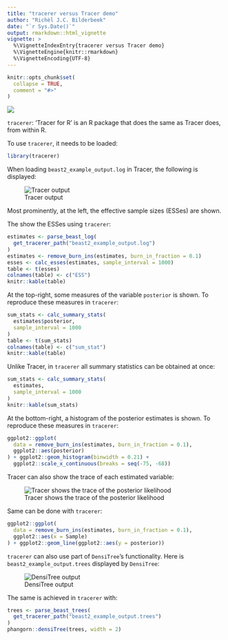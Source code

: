 ```yaml
---
title: "tracerer versus Tracer demo"
author: "Richèl J.C. Bilderbeek"
date: "`r Sys.Date()`"
output: rmarkdown::html_vignette
vignette: >
  %\VignetteIndexEntry{tracerer versus Tracer demo}
  %\VignetteEngine{knitr::rmarkdown}
  %\VignetteEncoding{UTF-8}
---
```


```r
knitr::opts_chunk$set(
  collapse = TRUE,
  comment = "#>"
)
```

![](tracerer_logo.png)

`tracerer`: 'Tracer for R' is an R package that does the same as
Tracer does, from within R. 

To use `tracerer`, it needs to be loaded:

```r
library(tracerer)
```

When loading `beast2_example_output.log` in Tracer, the following is displayed:

![Tracer output](tracer_example_output.png)

Most prominently, at the left, the effective sample sizes (ESSes) are shown.

The show the ESSes using `tracerer`:

```r
estimates <- parse_beast_log(
  get_tracerer_path("beast2_example_output.log")
)
estimates <- remove_burn_ins(estimates, burn_in_fraction = 0.1)
esses <- calc_esses(estimates, sample_interval = 1000)
table <- t(esses)
colnames(table) <- c("ESS")
knitr::kable(table)
```

At the top-right, some measures of the variable `posterior` is shown.
To reproduce these measures in `tracerer`:

```r
sum_stats <- calc_summary_stats(
  estimates$posterior,
  sample_interval = 1000
)
table <- t(sum_stats)
colnames(table) <- c("sum_stat")
knitr::kable(table)
```

Unlike Tracer, in `tracerer` all summary statistics can be obtained at once:

```r
sum_stats <- calc_summary_stats(
  estimates,
  sample_interval = 1000
)
knitr::kable(sum_stats)
```

At the bottom-right, a histogram of the posterior estimates is shown.
To reproduce these measures in `tracerer`:

```r
ggplot2::ggplot(
  data = remove_burn_ins(estimates, burn_in_fraction = 0.1),
  ggplot2::aes(posterior)
) + ggplot2::geom_histogram(binwidth = 0.21) +
  ggplot2::scale_x_continuous(breaks = seq(-75, -68))

```

Tracer can also show the trace of each estimated variable:

![Tracer shows the trace of the posterior likelihood](tracer_trace_posterior.png)

Same can be done with `tracerer`:

```r
ggplot2::ggplot(
  data = remove_burn_ins(estimates, burn_in_fraction = 0.1),
  ggplot2::aes(x = Sample)
) + ggplot2::geom_line(ggplot2::aes(y = posterior))

```

`tracerer` can also use part of `DensiTree`'s functionality.
Here is `beast2_example_output.trees` displayed by `DensiTree`:

![DensiTree output](densitree_example_output.png)

The same is achieved in `tracerer` with:


```r
trees <- parse_beast_trees(
  get_tracerer_path("beast2_example_output.trees")
)
phangorn::densiTree(trees, width = 2)
```
